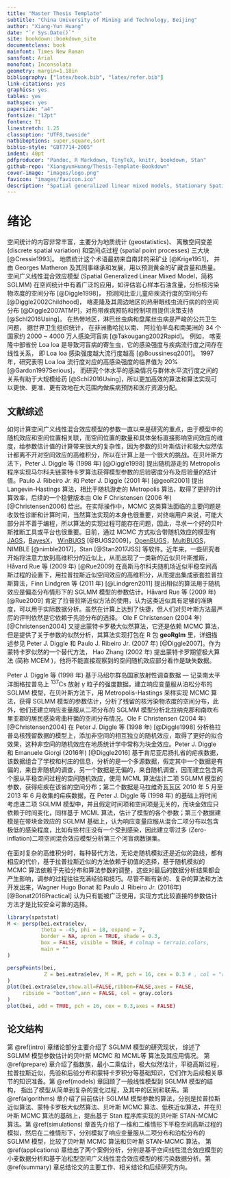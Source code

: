 ```yaml
---
title: "Master Thesis Template"
subtitle: "China University of Mining and Technology, Beijing"
author: "Xiang-Yun Huang"
date: "`r Sys.Date()`"
site: bookdown::bookdown_site
documentclass: book
mainfont: Times New Roman
sansfont: Arial
monofont: Inconsolata
geometry: margin=1.18in
bibliography: ["latex/book.bib", "latex/refer.bib"]
link-citations: yes
graphics: yes
tables: yes
mathspec: yes
papersize: "a4"
fontsize: "12pt"
fontenc: T1
linestretch: 1.25
classoption: "UTF8,twoside"
natbiboptions: super,square,sort
biblio-style: "GBT7714-2005"
indent: 40pt
pdfproducer: "Pandoc, R Markdown, TinyTeX, knitr, bookdown, Stan"
github-repo: "XiangyunHuang/Thesis-Template-Bookdown"
cover-image: "images/logo.png"
favicon: "images/favicon.ico"
description: "Spatial generalized linear mixed models, Stationary Spatial Gaussian Process, Stan platform, Markov chain Monte Carlo."
---
```


\mainmatter

# 绪论 {#intro}

空间统计的内容非常丰富，主要分为地质统计 (geostatistics)、 离散空间变差 (discrete spatial variation) 和空间点过程 (spatial point processes) 三大块 [@Cressie1993]。 地质统计这个术语最初来自南非的采矿业 [@Krige1951]， 并由 Georges Matheron 及其同事继承和发展，用以预测黄金的矿藏含量和质量。空间广义线性混合效应模型 (Spatial Generalized Linear Mixed Model，简称 SGLMM) 在空间统计中有着广泛的应用，如评估岩心样本石油含量，分析核污染物浓度的空间分布 [@Diggle1998]， 预测冈比亚儿童疟疾流行度的空间分布 [@Diggle2002Childhood]， 喀麦隆及其周边地区的热带眼线虫流行病的的空间分布 [@Diggle2007ATMP]，对热带疾病预防和控制项目提供决策支持 [@Schl2016Using]。 在热带地区，淋巴丝虫病和盘尾丝虫病是严峻的公共卫生问题， 据世界卫生组织统计， 在非洲撒哈拉以南、 阿拉伯半岛和南美洲的 34 个国家约 2000 \~ 4000 万人感染河盲病 [@Takougang2002Rapid]。 例如， 喀麦隆中部省份 Loa loa 是导致河盲病的寄生虫，它的感染强度与疾病流行度之间存在线性关系， 即 Loa loa 感染强度越大流行度越高 [@Boussinesq2001]。 1997 年，研究表明 Loa loa 流行度对应的高感染强度的临界值为 20\% [@Gardon1997Serious]， 而研究个体水平的感染情况与群体水平流行度之间的关系有助于大规模给药 [@Schl2016Using]，所以更加高效的算法和算法实现可以更快、更准、更有效地在大范围内做疾病预防和医疗资源分配。

## 文献综述 {#reviews}

如何计算空间广义线性混合效应模型的参数一直以来是研究的重点，由于模型中的随机效应和空间位置相关联，而空间位置的数量和具体坐标直接影响空间效应的维度，给参数估计值的计算带来很大的复杂性，因为参数的贝叶斯估计和极大似然估计都离不开对空间效应的高维积分，所以在计算上是一个很大的挑战。在贝叶斯方法下，Peter J. Diggle 等 (1998 年) [@Diggle1998] 提出随机游走的 Metropolis 程序实现马尔科夫链蒙特卡罗算法获得模型参数的后验密度分布及后验量的估计值。Paulo J. Ribeiro Jr. 和 Peter J. Diggle (2001 年) [@geoR2001] 提出 Langevin-Hastings 算法，相比于随机游走的 Metropolis 算法，取得了更好的计算效率，后续的一个稳健版本由 Ole F Christensen (2006 年) [@Christensen2006] 给出。在实际操作中，MCMC 这类算法面临的主要问题是收敛性诊断和计算时间，当然算法实现的本身也很重要，对终端用户来说，可能大部分并不善于编程，所以算法的实现过程可能存在问题，因此，寻求一个好的贝叶斯推断工具或平台也很重要。目前，通过 MCMC 方式拟合带随机效应的模型有 [JAGS][jags]，[BayesX][bayesx]， [WinBUGS][winbugs] [@BUGS2009]，[OpenBUGS][openbugs]，[MultiBUGS][multi-bugs]，NIMBLE [@nimble2017]，Stan [@Stan2017JSS] 等软件。近年来，一些研究者开始将注意力放到高维积分的近似上，从而出现了一类新的近似贝叶斯推断， Håvard Rue 等 (2009 年) [@Rue2009] 在高斯马尔科夫随机场近似平稳空间高斯过程的设置下，用拉普拉斯近似空间效应的高维积分，从而提出集成嵌套拉普拉斯算法，Finn Lindgren 等 (2011 年) [@Lindgren2011] 提出相似的算法用于随机效应是偏态分布情形下的 SGLMM 模型的参数估计。Håvard Rue 等 (2009 年) [@Rue2009] 肯定了拉普拉斯近似方法的使用，认为这类近似具有足够的准确度，可以用于实际数据分析。虽然在计算上达到了快捷，但人们对贝叶斯方法最严厉的评判依然是它依赖于先验分布的选择。 Ole F Christensen (2004 年) [@Christensen2004] 又提出蒙特卡罗极大似然算法，它还是依赖 MCMC 算法，但是提供了关于参数的似然分析，其算法实现打包在 R 包 **geoRglm** 里，详细描述参见 Peter J. Diggle 和 Paulo J. Ribeiro Jr. (2007 年) [@Diggle2007]。作为蒙特卡罗似然的一个替代方法， Hao Zhang (2002 年) 提出蒙特卡罗期望极大算法 (简称 MCEM )，他将不能直接观察到的空间随机效应部分看作是缺失数据。

Peter J. Diggle 等 (1998 年) 基于马绍尔群岛国家放射性调查数据 --- 记录南太平洋朗格拉普岛上 ${}^{137}\mathsf{Cs}$ 放射 $\gamma$ 粒子的强度数据，建立响应变量服从泊松分布的 SGLMM 模型，在贝叶斯方法下，用 Metropolis-Hastings 采样实现 MCMC 算法，获得 SGLMM 模型的参数估计，分析了残留的核污染物浓度的空间分布，此外，他们还建立响应变量服从二项分布的 SGLMM 模型分析北拉纳克郡和南坎布里亚郡的居民感染弯曲杆菌的空间分布情况。Ole F Christensen (2004 年) [@Christensen2004] 在 Peter J. Diggle 等 (1998 年) [@Diggle1998] 分析格拉普岛核残留数据的模型上，添加非空间的相互独立的随机效应，取得了更好的拟合效果，这种非空间的随机效应在地质统计学中常称为块金效应。Peter J. Diggle 和 Emanuele Giorgi (2016年) [@Diggle2016] 基于肯尼亚尼扬扎省的疟疾数据，该数据组合了学校和村庄的信息，分析的是一个多源数据，假定其中一个数据是有偏的，来自非随机的调查，另一个数据是无偏的，来自随机调查，因而建立包含两个服从平稳空间过程的空间随机效应，使用 MCML 算法估计二项 SGLMM 模型的参数，获得疟疾在该省的空间分布；第二个数据是马拉维奇瓦瓦区 2010 年 5 月至 2013 年 6 月收集的疟疾数据，在 Peter J. Diggle 等 (1998 年) 的基础上将时间考虑进二项 SGLMM 模型中，并且假定时间项和空间项是无关的，而块金效应只依赖于时间变化，同样基于 MCML 算法，估计了模型的各个参数；第三个数据建模是在带块金效应的 SGLMM 基础上，认为响应变量应服从混合二项分布以包含极低的感染程度，比如有些村庄没有一个受到感染，因此建立零过多 (Zero-inflation)二项空间混合效应模型分析第三个河盲病数据集。

在面对复杂的高维积分时，每种替代方法，无论走随机模拟还是近似的路线，都有相应的代价，基于拉普拉斯近似的方法依赖于初值的选择，基于随机模拟的 MCMC 算法依赖于先验分布和算法参数的调整，这些对最后的数据分析结果都会产生影响，调参的过程往往充满经验和技巧。尽管不断有新的、复杂的算法和方法开发出来，Wagner Hugo Bonat 和 Paulo J. Ribeiro Jr. (2016年) [@Bonat2016Practical] 认为只有能被广泛使用，实现方式比较直接的参数估计方法才是比较安全可靠的选择。

```r
library(spatstat)
M <- persp(bei.extra$elev,
           theta = -45, phi = 18, expand = 7,
           border = NA, apron = TRUE, shade = 0.3,
           box = FALSE, visible = TRUE, # colmap = terrain.colors,
           main = ""
)

perspPoints(bei,
            Z = bei.extra$elev, M = M, pch = 16, cex = 0.3 # , col = "red"
)
plot(bei.extra$elev,show.all=FALSE,ribbon=FALSE,axes = FALSE,
     ribside = "bottom",ann = FALSE, col = gray.colors
)
plot(bei, add = TRUE, pch = 16, cex = 0.3,axes = FALSE)
```

## 论文结构 {#stracture}

第 \@ref(intro) 章绪论部分主要介绍了 SGLMM 模型的研究现状， 综述了 SGLMM 模型参数估计的贝叶斯 MCMC 和 MCML等 算法及其应用情况。 第 \@ref(prepare) 章介绍了指数族，最小二乘估计，极大似然估计，平稳高斯过程，拉普拉斯近似，先验和后验分布和蒙特卡罗积分等基础知识，它们作为后续相关章节的知识准备。第 \@ref(models) 章回顾了一般线性模型到 SGLMM 模型的结构， 指出了模型从简单到复杂的变化过程，及其中的区别和联系。第 \@ref(algorithms) 章介绍了目前估计 SGLMM 模型参数的算法，分别是拉普拉斯近似算法、蒙特卡罗极大似然算法、贝叶斯 MCMC 算法、低秩近似算法，并在贝叶斯 MCMC 算法的基础上，提出基于 Stan 程序库实现的贝叶斯 STAN-MCMC 算法。第 \@ref(simulations) 章首先介绍了一维和二维情形下平稳空间高斯过程的模拟，然后在二维情形下，分别模拟了响应变量服从二项分布和泊松分布的 SGLMM 模型，比较了贝叶斯 MCMC 算法和贝叶斯 STAN-MCMC 算法。 第 \@ref(applications) 章给出了两个案例分析，分别是基于空间线性混合效应模型的小麦数据分析和基于泊松型空间广义线性混合效应模型的核污染数据分析。第 \@ref(summary) 章总结论文的主要工作、相关结论和后续研究方向。

[multi-bugs]: https://www.multibugs.org
[JAGS]: http://mcmc-jags.sourceforge.net/
[openbugs]: http://www.openbugs.net/
[winbugs]: http://www.mrc-bsu.cam.ac.uk/software/bugs/the-bugs-project-winbugs/
[bayesx]: http://www.BayesX.org
